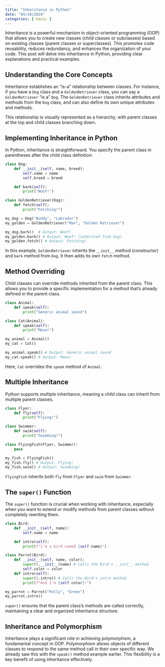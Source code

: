 ```yaml
---
title: "Inheritance in Python"
date: "04/10/2024"
categories: [ basic ]
---
```



Inheritance is a powerful mechanism in object-oriented programming (OOP) that allows you to create new classes (child classes or subclasses) based on existing classes (parent classes or superclasses).  This promotes code reusability, reduces redundancy, and enhances the organization of your code.  This post will delve into inheritance in Python, providing clear explanations and practical examples.

## Understanding the Core Concepts

Inheritance establishes an "is-a" relationship between classes. For instance, if you have a `Dog` class and a `GoldenRetriever` class, you can say a `GoldenRetriever` "is a" `Dog`.  The `GoldenRetriever` class inherits attributes and methods from the `Dog` class, and can also define its own unique attributes and methods.

This relationship is visually represented as a hierarchy, with parent classes at the top and child classes branching down.


## Implementing Inheritance in Python

In Python, inheritance is straightforward. You specify the parent class in parentheses after the child class definition:

```python
class Dog:
    def __init__(self, name, breed):
        self.name = name
        self.breed = breed

    def bark(self):
        print("Woof!")

class GoldenRetriever(Dog):
    def fetch(self):
        print("Fetching!")

my_dog = Dog("Buddy", "Labrador")
my_golden = GoldenRetriever("Max", "Golden Retriever")

my_dog.bark()  # Output: Woof!
my_golden.bark() # Output: Woof! (inherited from Dog)
my_golden.fetch() # Output: Fetching!
```

In this example, `GoldenRetriever` inherits the `__init__` method (constructor) and `bark` method from `Dog`.  It then adds its own `fetch` method.


## Method Overriding

Child classes can override methods inherited from the parent class. This allows you to provide a specific implementation for a method that's already defined in the parent class.

```python
class Animal:
    def speak(self):
        print("Generic animal sound")

class Cat(Animal):
    def speak(self):
        print("Meow!")

my_animal = Animal()
my_cat = Cat()

my_animal.speak() # Output: Generic animal sound
my_cat.speak() # Output: Meow!
```

Here, `Cat` overrides the `speak` method of `Animal`.


## Multiple Inheritance

Python supports multiple inheritance, meaning a child class can inherit from multiple parent classes.

```python
class Flyer:
    def fly(self):
        print("Flying!")

class Swimmer:
    def swim(self):
        print("Swimming!")

class FlyingFish(Flyer, Swimmer):
    pass

my_fish = FlyingFish()
my_fish.fly() # Output: Flying!
my_fish.swim() # Output: Swimming!
```

`FlyingFish` inherits both `fly` from `Flyer` and `swim` from `Swimmer`.


## The `super()` Function

The `super()` function is crucial when working with inheritance, especially when you want to extend or modify methods from parent classes without completely rewriting them.

```python
class Bird:
    def __init__(self, name):
        self.name = name

    def intro(self):
        print(f"I'm a bird named {self.name}")

class Parrot(Bird):
    def __init__(self, name, color):
        super().__init__(name) # Calls the Bird's __init__ method
        self.color = color
    def intro(self):
        super().intro() # Calls the Bird's intro method
        print(f"And I'm {self.color}!")

my_parrot = Parrot("Polly", "Green")
my_parrot.intro()

```

`super()` ensures that the parent class's methods are called correctly, maintaining a clear and organized inheritance structure.


##  Inheritance and Polymorphism

Inheritance plays a significant role in achieving polymorphism, a fundamental concept in OOP. Polymorphism allows objects of different classes to respond to the same method call in their own specific way.  We already saw this with the `speak()` method example earlier.  This flexibility is a key benefit of using inheritance effectively.

